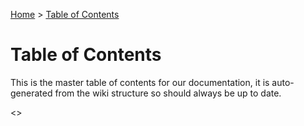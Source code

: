 [[Home]] > [[TOC|Table of Contents]]

= Table of Contents =

This is the master table of contents for our documentation, it is auto-generated from the wiki structure so should always be up to date.

<<toc / level=6>>
